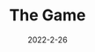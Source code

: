 ---
title: The Game
description: An (Explicit) game about expecting the unexpected.
date: 2022-2-26
type: Flash
name: thegame
credits:
- Game by Newgrounds
---